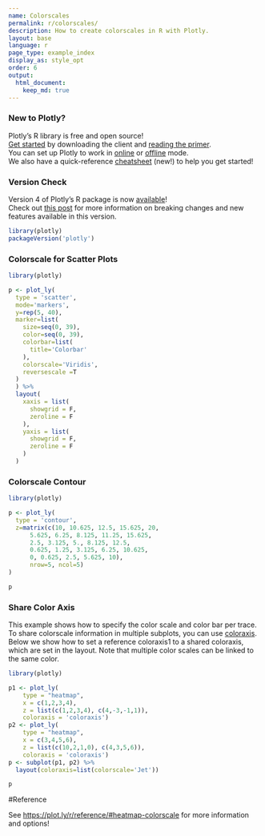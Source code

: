 ```yaml
---
name: Colorscales
permalink: r/colorscales/
description: How to create colorscales in R with Plotly.
layout: base
language: r
page_type: example_index
display_as: style_opt
order: 6
output:
  html_document:
    keep_md: true
---
```

### New to Plotly?

Plotly's R library is free and open source!<br>
[Get started](https://plot.ly/r/getting-started/) by downloading the client and [reading the primer](https://plot.ly/r/getting-started/).<br>
You can set up Plotly to work in [online](https://plot.ly/r/getting-started/#hosting-graphs-in-your-online-plotly-account) or [offline](https://plot.ly/r/offline/) mode.<br>
We also have a quick-reference [cheatsheet](https://images.plot.ly/plotly-documentation/images/r_cheat_sheet.pdf) (new!) to help you get started!

### Version Check

Version 4 of Plotly's R package is now [available](https://plot.ly/r/getting-started/#installation)!<br>
Check out [this post](http://moderndata.plot.ly/upgrading-to-plotly-4-0-and-above/) for more information on breaking changes and new features available in this version.

```r
library(plotly)
packageVersion('plotly')
```

### Colorscale for Scatter Plots

```r
library(plotly)

p <- plot_ly(
  type = 'scatter',
  mode='markers',
  y=rep(5, 40),
  marker=list(
    size=seq(0, 39),
    color=seq(0, 39),
    colorbar=list(
      title='Colorbar'
    ),
    colorscale='Viridis',
    reversescale =T
  )
  ) %>%
  layout(
    xaxis = list(
      showgrid = F,
      zeroline = F
    ),
    yaxis = list(
      showgrid = F,
      zeroline = F
    )
  )
```

### Colorscale Contour

```r
library(plotly)

p <- plot_ly(
  type = 'contour',
  z=matrix(c(10, 10.625, 12.5, 15.625, 20,
      5.625, 6.25, 8.125, 11.25, 15.625,
      2.5, 3.125, 5., 8.125, 12.5,
      0.625, 1.25, 3.125, 6.25, 10.625,
      0, 0.625, 2.5, 5.625, 10),
      nrow=5, ncol=5)
)

p
```

### Share Color Axis

This example shows how to specify the color scale and color bar per trace. To share colorscale information in multiple subplots, you can use [coloraxis](https://plot.ly/r/reference/#scatter-marker-line-coloraxis).
Below we show how to set a reference coloraxis1 to a shared coloraxis, which are set in the layout. Note that multiple color scales can be linked to the same color.

```r

library(plotly)

p1 <- plot_ly(
    type = "heatmap",
    x = c(1,2,3,4),
    z = list(c(1,2,3,4), c(4,-3,-1,1)),
    coloraxis = 'coloraxis')
p2 <- plot_ly(
    type = "heatmap",
    x = c(3,4,5,6),
    z = list(c(10,2,1,0), c(4,3,5,6)),
    coloraxis = 'coloraxis')
p <- subplot(p1, p2) %>%
  layout(coloraxis=list(colorscale='Jet'))

p
```

#Reference

See [https://plot.ly/r/reference/#heatmap-colorscale](https://plot.ly/r/reference/#heatmap-colorscale) for more information and options!